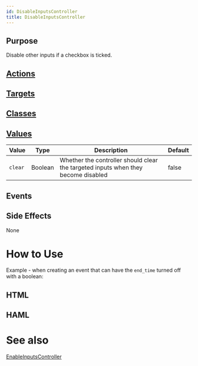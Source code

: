 ```yaml
---
id: DisableInputsController
title: DisableInputsController
---
```


## Purpose

Disable other inputs if a checkbox is ticked.


## [Actions](https://stimulus.hotwire.dev/reference/actions)


<NoActions/>

## [Targets](https://stimulus.hotwire.dev/reference/targets)


<NoTargets/>

## [Classes](https://stimulus.hotwire.dev/reference/classes)


<NoClasses/>

## [Values](https://stimulus.hotwire.dev/reference/values)

| Value | Type | Description | Default |
| --- | --- | --- | --- |
| `clear` | Boolean | Whether the controller should clear the targeted inputs when they become disabled | false |

## Events


<NoEvents/>

## Side Effects

None



# How to Use

Example - when creating an event that can have the `end_time` turned off with a boolean:


## HTML


<DisableInputsControllerHtml/>

## HAML


<DisableInputsControllerHaml/>


# See also

[EnableInputsController](./enable_inputs_controller.mdx)
